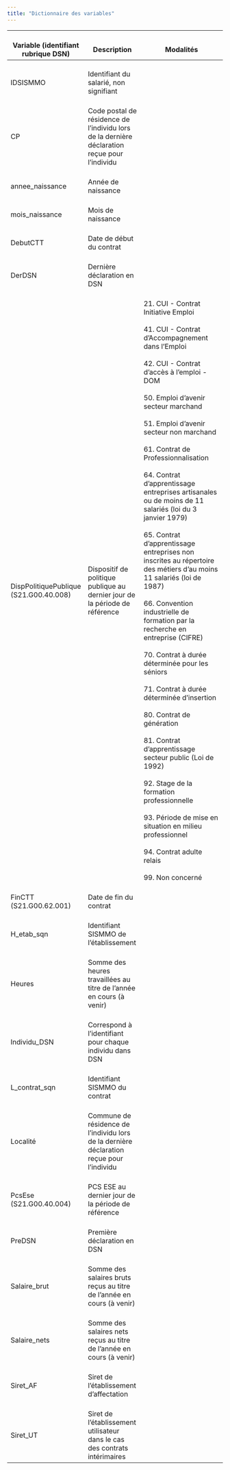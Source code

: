 ```yaml
---
title: "Dictionnaire des variables"
---
```


| <br>Variable (identifiant rubrique DSN)    | <br>Description                                                                                  | <br>Modalités                                                                                                                                                                                                                                                                                                                                                                                                                                                                                                                                                                                                                                                                                                                                                                                                                                                                                                                                                                                                                 |
|-----------------|--------------------------|----------------------------------------------------|
| <br>IDSISMMO                               | <br>Identifiant du salarié, non signifiant                                                       | <br>                                                                                                                                                                                                                                                                                                                                                                                                                                                                                                                                                                                                                                                                                                                                                                                                                                                                                                                                                                                                                          |
| <br>CP                                     | <br>Code postal de résidence de l'individu lors de la dernière déclaration reçue pour l'individu | <br>                                                                                                                                                                                                                                                                                                                                                                                                                                                                                                                                                                                                                                                                                                                                                                                                                                                                                                                                                                                                                          |
| <br>annee_naissance                        | <br>Année de naissance                                                                           | <br>                                                                                                                                                                                                                                                                                                                                                                                                                                                                                                                                                                                                                                                                                                                                                                                                                                                                                                                                                                                                                          |
| <br>mois_naissance                         | <br>Mois de naissance                                                                            | <br>                                                                                                                                                                                                                                                                                                                                                                                                                                                                                                                                                                                                                                                                                                                                                                                                                                                                                                                                                                                                                          |
| <br>DebutCTT                               | <br>Date de début du contrat                                                                     | <br>                                                                                                                                                                                                                                                                                                                                                                                                                                                                                                                                                                                                                                                                                                                                                                                                                                                                                                                                                                                                                          |
| <br>DerDSN                                 | <br>Dernière déclaration en DSN                                                                  | <br>                                                                                                                                                                                                                                                                                                                                                                                                                                                                                                                                                                                                                                                                                                                                                                                                                                                                                                                                                                                                                          |
| <br>DispPolitiquePublique (S21.G00.40.008) | <br>Dispositif de politique publique au dernier jour de la période de référence                  | <br>21. CUI - Contrat Initiative Emploi<br> <br>41. CUI - Contrat d'Accompagnement dans l'Emploi<br> <br>42. CUI - Contrat d'accès à l'emploi - DOM<br> <br>50. Emploi d'avenir secteur marchand<br> <br>51. Emploi d'avenir secteur non marchand<br> <br>61. Contrat de Professionnalisation<br> <br>64. Contrat d'apprentissage entreprises artisanales ou de moins de 11 salariés (loi du 3 janvier 1979)<br> <br>65. Contrat d'apprentissage entreprises non inscrites au répertoire des métiers d'au moins 11 salariés (loi de 1987)<br> <br>66. Convention industrielle de formation par la recherche en entreprise (CIFRE)<br> <br>70. Contrat à durée déterminée pour les séniors<br> <br>71. Contrat à durée déterminée d'insertion<br> <br>80. Contrat de génération<br> <br>81. Contrat d'apprentissage secteur public (Loi de 1992)<br> <br>92. Stage de la formation professionnelle<br> <br>93. Période de mise en situation en milieu professionnel<br> <br>94. Contrat adulte relais<br> <br>99. Non concerné |
| <br>FinCTT (S21.G00.62.001)                | <br>Date de fin du contrat                                                                       | <br>                                                                                                                                                                                                                                                                                                                                                                                                                                                                                                                                                                                                                                                                                                                                                                                                                                                                                                                                                                                                                          |
| <br>H_etab_sqn                             | <br>Identifiant SISMMO de l'établissement                                                        | <br>                                                                                                                                                                                                                                                                                                                                                                                                                                                                                                                                                                                                                                                                                                                                                                                                                                                                                                                                                                                                                          |
| <br>Heures                                 | <br>Somme des heures travaillées au titre de l'année en cours (à venir)                          | <br>                                                                                                                                                                                                                                                                                                                                                                                                                                                                                                                                                                                                                                                                                                                                                                                                                                                                                                                                                                                                                          |
| <br>Individu_DSN                           | <br>Correspond à l'identifiant pour chaque individu dans DSN                                     | <br>                                                                                                                                                                                                                                                                                                                                                                                                                                                                                                                                                                                                                                                                                                                                                                                                                                                                                                                                                                                                                          |
| <br>L_contrat_sqn                          | <br>Identifiant SISMMO du contrat                                                                | <br>                                                                                                                                                                                                                                                                                                                                                                                                                                                                                                                                                                                                                                                                                                                                                                                                                                                                                                                                                                                                                          |
| <br>Localité                               | <br>Commune de résidence de l'individu lors de la dernière déclaration reçue pour l'individu     | <br>                                                                                                                                                                                                                                                                                                                                                                                                                                                                                                                                                                                                                                                                                                                                                                                                                                                                                                                                                                                                                          |
| <br>PcsEse (S21.G00.40.004)                | <br>PCS ESE au dernier jour de la période de référence                                           | <br>                                                                                                                                                                                                                                                                                                                                                                                                                                                                                                                                                                                                                                                                                                                                                                                                                                                                                                                                                                                                                          |
| <br>PreDSN                                 | <br>Première déclaration en DSN                                                                  | <br>                                                                                                                                                                                                                                                                                                                                                                                                                                                                                                                                                                                                                                                                                                                                                                                                                                                                                                                                                                                                                          |
| <br>Salaire_brut                           | <br>Somme des salaires bruts reçus au titre de l'année en cours (à venir)                        | <br>                                                                                                                                                                                                                                                                                                                                                                                                                                                                                                                                                                                                                                                                                                                                                                                                                                                                                                                                                                                                                          |
| <br>Salaire_nets                           | <br>Somme des salaires nets reçus au titre de l'année en cours (à venir)                         | <br>                                                                                                                                                                                                                                                                                                                                                                                                                                                                                                                                                                                                                                                                                                                                                                                                                                                                                                                                                                                                                          |
| <br>Siret_AF                               | <br>Siret de l'établissement d'affectation                                                       | <br>                                                                                                                                                                                                                                                                                                                                                                                                                                                                                                                                                                                                                                                                                                                                                                                                                                                                                                                                                                                                                          |
| <br>Siret_UT                               | <br>Siret de l'établissement utilisateur dans le cas des contrats intérimaires                   | <br>                                                                                                                                                                                                                                                                                                                                                                                                                                                                                                                                                                                                                                                                                                                                                                                                                                                                                                                                                                                                                          |
